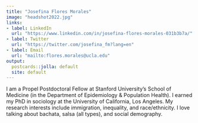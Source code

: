 ```yaml
---
title: "Josefina Flores Morales"
image: "headshot2022.jpg"
links:
- label: LinkedIn
  url: "https://www.linkedin.com/in/josefina-flores-morales-031b3b7a/"
- label: Twitter
  url: "https://twitter.com/josefina_fm?lang=en"
- label: Email
  url: "mailto:flores.morales@ucla.edu"
output:
  postcards::jolla: default
  site: default
---
```

I am a Propel Postdoctoral Fellow at Stanford University's School of Medicine (in the Department of Epidemiology & Population Health).
I earned my PhD in sociology at the University of California, Los Angeles. My research interests include immigration, inequality, and race/ethnicity. I love talking about bachata, salsa (all types), and social demography. 
